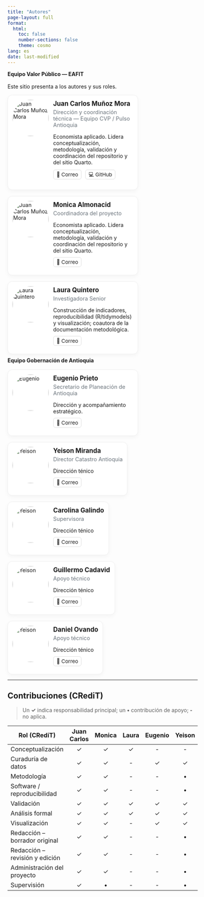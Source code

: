```yaml
---
title: "Autores"
page-layout: full
format:
  html:
    toc: false
    number-sections: false
    theme: cosmo
lang: es
date: last-modified
---
```


<style>
/* Control global del tamaño */
:root { --avatar: 96px; --card-w: 320px; }

/* Layout simple con flex */
.people { display: flex; flex-wrap: wrap; gap: 16px; align-items: flex-start; }
.person {
  display: flex; gap: 12px; padding: 12px;
  border: 1px solid #eee; border-radius: 12px;
  box-shadow: 0 4px 12px rgba(0,0,0,.04);
  max-width: var(--card-w); background: #fff;
}
.person img {
  width: var(--avatar); height: var(--avatar);
  object-fit: cover; border-radius: 50%;
}
.person h3 { margin: 0 0 4px 0; font-size: 1.05rem; }
.person .meta { color:#6c757d; font-size:.9rem; margin-bottom: 6px; }
.person .links a {
  text-decoration: none; padding: 4px 8px;
  border: 1px solid #ddd; border-radius: 6px;
  margin-right: 6px; font-size: .85rem;
}
.section-title{ font-weight:700; margin:.5rem 0 1rem; }
</style>

<div class="section-title h4">Equipo Valor Público — EAFIT</div>
<p>Este sitio presenta a los autores y sus roles.</p>

```{=html}
<div class="people">


  <div class="person">
    <img src="img/jc_munoz.png" alt="Juan Carlos Muñoz Mora" loading="lazy">
    <div>
      <h3>Juan Carlos Muñoz Mora</h3>
      <div class="meta">Dirección y coordinación técnica — Equipo CVP / Pulso Antioquia</div>
      <p>Economista aplicado. Lidera conceptualización, metodología, validación y coordinación del repositorio y del sitio Quarto.</p>
      <p class="links">
        <a href="mailto:jmunozm1@eafit.co">📧 Correo</a>
        <a href="https://github.com/jcmunozmora">💻 GitHub</a>
      </p>
    </div>
  </div>

    <div class="person">
    <img src="img/moni.png" alt="Juan Carlos Muñoz Mora" loading="lazy">
    <div>
      <h3>Monica Almonacid</h3>
      <div class="meta">Coordinadora del proyecto</div>
      <p>Economista aplicado. Lidera conceptualización, metodología, validación y coordinación del repositorio y del sitio Quarto.</p>
      <p class="links">
        <a href="mailto:jmunozm1@eafit.co">📧 Correo</a>
      </p>
    </div>
  </div>

  <div class="person">
    <img src="img/Laura.png" alt="Laura Quintero" loading="lazy">
    <div>
      <h3>Laura Quintero</h3>
      <div class="meta">Investigadora Senior</div>
      <p>Construcción de indicadores, reproducibilidad (R/tidymodels) y visualización; coautora de la documentación metodológica.</p>
      <p class="links">
        <a href="mailto:lmquinterv@eafit.edu.co">📧 Correo</a>
      </p>
    </div>
  </div>


</div>
```

<div class="section-title h4">Equipo Gobernación de Antioquia</div>

```{=html}
<div class="people">

    <div class="person">
    <img src="img/eugenio.png" alt="Eugenio" loading="lazy">
    <div>
      <h3>Eugenio Prieto</h3>
      <div class="meta">Secretario de Planeación de Antioquia</div>
      <p>Dirección y acompañamiento estratégico.</p>
      <p class="links">
        <a href="mailto:mospina@proantioquia.org.co">📧 Correo</a>
      </p>
    </div>
  </div>

  <div class="person">
    <img src="img/Yeison.png" alt="Yeison" loading="lazy">
    <div>
      <h3>Yeison Miranda</h3>
      <div class="meta">Director Catastro Antioquia</div>
      <p>Dirección ténico</p>
      <p class="links">
        <a href="mailto:mospina@proantioquia.org.co">📧 Correo</a>
      </p>
    </div>
  </div>


    <div class="person">
    <img src="img/caro.png" alt="Yeison" loading="lazy">
    <div>
      <h3>Carolina Galindo</h3>
      <div class="meta">Supervisora</div>
      <p>Dirección ténico</p>
      <p class="links">
        <a href="mailto:mariacarolina.galindo@antioquia.gov.co">📧 Correo</a>
      </p>
    </div>
  </div>

    <div class="person">
    <img src="img/memo.png" alt="Yeison" loading="lazy">
    <div>
      <h3>Guillermo Cadavid</h3>
      <div class="meta">Apoyo técnico</div>
      <p>Dirección ténico</p>
      <p class="links">
        <a href="mailto:guileon8011@gmail.com">📧 Correo</a>
      </p>
    </div>
  </div>

      <div class="person">
    <img src="img/dani.png" alt="Yeison" loading="lazy">
    <div>
      <h3>Daniel Ovando</h3>
      <div class="meta">Apoyo técnico</div>
      <p>Dirección ténico</p>
      <p class="links">
        <a href="mailto:guileon8011@gmail.com">📧 Correo</a>
      </p>
    </div>
  </div>


</div>
```

---

## Contribuciones (CRediT)

> Un **✓** indica responsabilidad principal; un **•** contribución de apoyo; **-** no aplica.

| Rol (CRediT)                    | Juan Carlos | Monica | Laura | Eugenio | Yeison | Carolina     | Guillermo | Daniel | Harold |
|--------------------------------|:-----------:|:-----:|:------:|:---------:|:------:|:--------:|:--------:|:------:|:------:|
| Conceptualización              | ✓           | ✓     |   ✓    |     -     |   -    |    ✓     |    ✓     |   ✓    |  ✓     |
| Curaduría de datos             | ✓           | ✓     |   -    |     ✓     |   ✓    |    -     |    •     |   -    |  -     |
| Metodología                    | ✓           | ✓     |   -    |     -     |   •    |    -     |    ✓     |   -    |   -    |
| Software / reproducibilidad    | ✓           | ✓     |   -    |     -     |   •    |    -     |    •     |   -    |  -     |
| Validación                     | ✓           | ✓     |   ✓    |     ✓     |   ✓    |    ✓     |    ✓     |   ✓    |  ✓     |
| Análisis formal                | ✓           | ✓     |   ✓    |     ✓     |   ✓    |    ✓     |    ✓     |   ✓    |   ✓    |
| Visualización                  | ✓           | ✓     |   -    |     ✓     |   ✓    |    ✓     |    •     |   -    |   -    |
| Redacción – borrador original  | ✓           | ✓     |   -    |     -     |   •    |    •     |    •     |   -    |  -     |
| Redacción – revisión y edición | ✓           | ✓     |   -    |     -     |   •    |    •     |    •     |   -    |  -     |
| Administración del proyecto    | ✓           | ✓     |   -   |     -    |   •    |    •     |    •     |   -    |   -    |
| Supervisión                    | ✓           | •     |   -    |     -     |   •    |    •     |    •     |   -    |  -     |

